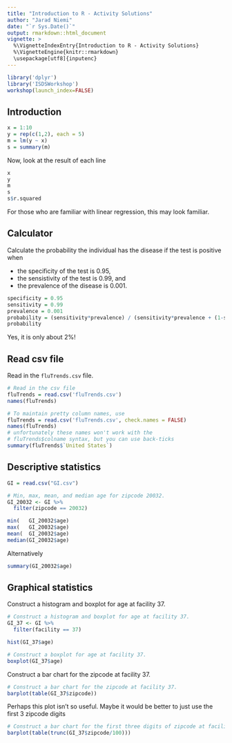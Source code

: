 ```yaml
---
title: "Introduction to R - Activity Solutions"
author: "Jarad Niemi"
date: "`r Sys.Date()`"
output: rmarkdown::html_document
vignette: >
  %\VignetteIndexEntry{Introduction to R - Activity Solutions}
  %\VignetteEngine{knitr::rmarkdown}
  \usepackage[utf8]{inputenc}
---
```


```r
library('dplyr')
library('ISDSWorkshop')
workshop(launch_index=FALSE)
```

## <a name="introduction"></a> Introduction

```r
x = 1:10
y = rep(c(1,2), each = 5)
m = lm(y ~ x)
s = summary(m)
```

Now, look at the result of each line

```r
x
y
m
s
s$r.squared
```

For those who are familiar with linear regression, this may look familiar. 



## <a name="calculator"></a> Calculator

Calculate the probability the individual has the disease if the test is positive when

- the specificity of the test is 0.95, 
- the sensistivity of the test is 0.99, and
- the prevalence of the disease is 0.001.

```r
specificity = 0.95
sensitivity = 0.99
prevalence = 0.001
probability = (sensitivity*prevalence) / (sensitivity*prevalence + (1-specificity)*(1-prevalence))
probability
```

Yes, it is only about 2%!


## <a name="read"></a> Read csv file

Read in the `fluTrends.csv` file.

```r
# Read in the csv file
fluTrends = read.csv('fluTrends.csv')
names(fluTrends)

# To maintain pretty column names, use 
fluTrends = read.csv('fluTrends.csv', check.names = FALSE)
names(fluTrends)
# unfortunately these names won't work with the 
# fluTrends$colname syntax, but you can use back-ticks
summary(fluTrends$`United States`)
```


## <a name="descriptive"></a> Descriptive statistics

```r
GI = read.csv("GI.csv")
```

```r
# Min, max, mean, and median age for zipcode 20032.
GI_20032 <- GI %>%
  filter(zipcode == 20032)

min(   GI_20032$age)
max(   GI_20032$age)
mean(  GI_20032$age)
median(GI_20032$age)
```

Alternatively

```r
summary(GI_20032$age)
```




## <a name="graphical"></a> Graphical statistics

Construct a histogram and boxplot for age at facility 37.

```r
# Construct a histogram and boxplot for age at facility 37.
GI_37 <- GI %>%
  filter(facility == 37) 

hist(GI_37$age)

# Construct a boxplot for age at facility 37.
boxplot(GI_37$age)
```

Construct a bar chart for the zipcode at facility 37.

```r
# Construct a bar chart for the zipcode at facility 37.
barplot(table(GI_37$zipcode))
```

Perhaps this plot isn't so useful. 
Maybe it would be better to just use the first 3 zipcode digits

```r
# Construct a bar chart for the first three digits of zipcode at facility 37.
barplot(table(trunc(GI_37$zipcode/100)))
```
